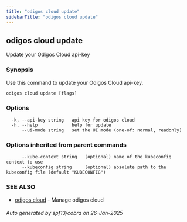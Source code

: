 ```yaml
---
title: "odigos cloud update"
sidebarTitle: "odigos cloud update"
---
```

## odigos cloud update

Update your Odigos Cloud api-key

### Synopsis

Use this command to update your Odigos Cloud api-key.

```
odigos cloud update [flags]
```

### Options

```
  -k, --api-key string   api key for odigos cloud
  -h, --help             help for update
      --ui-mode string   set the UI mode (one-of: normal, readonly)
```

### Options inherited from parent commands

```
      --kube-context string   (optional) name of the kubeconfig context to use
      --kubeconfig string     (optional) absolute path to the kubeconfig file (default "KUBECONFIG")
```

### SEE ALSO

* [odigos cloud](/cli/odigos_cloud)	 - Manage odigos cloud

###### Auto generated by spf13/cobra on 26-Jan-2025
